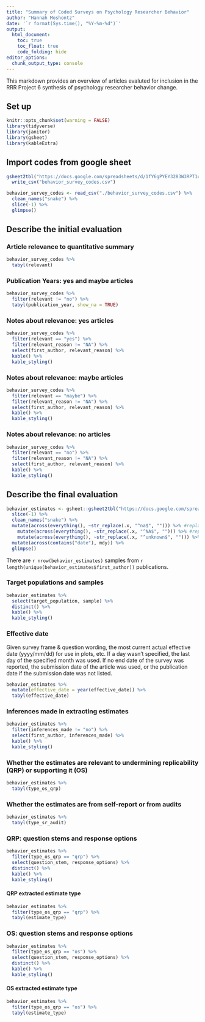 ```yaml
---
title: "Summary of Coded Surveys on Psychology Researcher Behavior"
author: "Hannah Moshontz"
date: '`r format(Sys.time(), "%Y-%m-%d")`'
output:
  html_document:
    toc: true
    toc_float: true
    code_folding: hide
editor_options: 
  chunk_output_type: console
---
```


This markdown provides an overview of articles evaluted for inclusion in the RRR Project 6 synthesis of psychology researcher behavior change.

## Set up
```r
knitr::opts_chunk$set(warning = FALSE)
library(tidyverse)
library(janitor)
library(gsheet)
library(kableExtra)
```

## Import codes from google sheet
```r
gsheet2tbl("https://docs.google.com/spreadsheets/d/1fY6gPYEY3283W3RPT1u5DmMwuAc-mFZoDdfUb4vcvEI/edit#gid=0") %>%
  write_csv("behavior_survey_codes.csv")

behavior_survey_codes <- read_csv("./behavior_survey_codes.csv") %>%
  clean_names("snake") %>%
  slice(-1) %>%
  glimpse()
```

## Describe the initial evaluation

### Article relevance to quantitative summary
```r
behavior_survey_codes %>%
  tabyl(relevant)
```

### Publication Years: yes and maybe articles
```r
behavior_survey_codes %>% 
  filter(relevant != "no") %>% 
  tabyl(publication_year, show_na = TRUE)
```

### Notes about relevance: yes articles
```r
behavior_survey_codes %>% 
  filter(relevant == "yes") %>% 
  filter(relevant_reason != "NA") %>% 
  select(first_author, relevant_reason) %>% 
  kable() %>% 
  kable_styling()
```

### Notes about relevance: maybe articles
```r
behavior_survey_codes %>% 
  filter(relevant == "maybe") %>% 
  filter(relevant_reason != "NA") %>% 
  select(first_author, relevant_reason) %>% 
  kable() %>% 
  kable_styling()
```

### Notes about relevance: no articles
```r
behavior_survey_codes %>% 
  filter(relevant == "no") %>% 
  filter(relevant_reason != "NA") %>% 
  select(first_author, relevant_reason) %>% 
  kable() %>% 
  kable_styling()
```

## Describe the final evaluation

```r
behavior_estimates <- gsheet::gsheet2tbl("https://docs.google.com/spreadsheets/d/1fY6gPYEY3283W3RPT1u5DmMwuAc-mFZoDdfUb4vcvEI/edit#gid=1789844879") %>% 
  slice(-1) %>% 
  clean_names("snake") %>% 
  mutate(across(everything(), ~str_replace(.x, "^na$", ""))) %>% #replace "na" with null
    mutate(across(everything(), ~str_replace(.x, "^NA$", ""))) %>% #replace "NA" with null
    mutate(across(everything(), ~str_replace(.x, "^unknown$", ""))) %>% #replace "unknown" with null
  mutate(across(contains("date"), mdy)) %>% 
  glimpse()
```

There are `r nrow(behavior_estimates)` samples from `r length(unique(behavior_estimates$first_author))` publications.

### Target populations and samples

```r
behavior_estimates %>% 
  select(target_population, sample) %>% 
  distinct() %>% 
  kable() %>% 
  kable_styling()
```

### Effective date

Given survey frame & question wording, the most current actual effective date (yyyy/mm/dd) for use in plots, etc. If a day wasn't specified, the last day of the specified month was used. If no end date of the survey was reported, the submission date of the article was used, or the publication date if the submission date was not listed.

```r
behavior_estimates %>% 
  mutate(effective_date = year(effective_date)) %>% 
  tabyl(effective_date)
```

### Inferences made in extracting estimates

```r
behavior_estimates %>% 
  filter(inferences_made != "no") %>% 
  select(first_author, inferences_made) %>% 
  kable() %>% 
  kable_styling()
```


### Whether the estimates are relevant to undermining replicability (QRP) or supporting it (OS)

```r
behavior_estimates %>% 
  tabyl(type_os_qrp)
```

### Whether the estimates are from self-report or from audits

```r
behavior_estimates %>% 
  tabyl(type_sr_audit)
```

### QRP: question stems and response options

```r
behavior_estimates %>% 
  filter(type_os_qrp == "qrp") %>% 
  select(question_stem, response_options) %>% 
  distinct() %>% 
  kable() %>% 
  kable_styling()
```

#### QRP extracted estimate type

```r
behavior_estimates %>% 
  filter(type_os_qrp == "qrp") %>% 
  tabyl(estimate_type)
```


### OS: question stems and response options

```r
behavior_estimates %>% 
  filter(type_os_qrp == "os") %>% 
  select(question_stem, response_options) %>% 
  distinct() %>% 
  kable() %>% 
  kable_styling()
```

#### OS extracted estimate type

```r
behavior_estimates %>% 
  filter(type_os_qrp == "os") %>% 
  tabyl(estimate_type)
```



